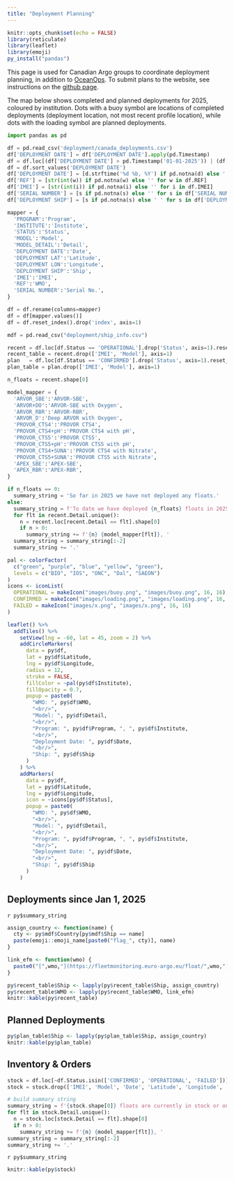 ```yaml
---
title: "Deployment Planning"
---
```


```r
knitr::opts_chunk$set(echo = FALSE)
library(reticulate)
library(leaflet)
library(emoji)
py_install("pandas")
```

This page is used for Canadian Argo groups to coordinate deployment planning, in addition to [OceanOps](https://www.ocean-ops.org/board?t=argo). To submit plans to the website, see instructions on the [github page](https://github.com/ArgoCanada/blog/tree/master/deployment).

The map below shows completed and planned deployments for 2025, coloured by institution. Dots with a buoy symbol are locations of completed deployments (deployment location, not most recent profile location), while dots with the loading symbol are planned deployments.

```python
import pandas as pd

df = pd.read_csv('deployment/canada_deployments.csv')
df['DEPLOYMENT DATE'] = df['DEPLOYMENT DATE'].apply(pd.Timestamp)
df = df.loc[(df['DEPLOYMENT DATE'] > pd.Timestamp('01-01-2025')) | (df['DEPLOYMENT DATE'].isna())]
df = df.sort_values('DEPLOYMENT DATE')
df['DEPLOYMENT DATE'] = [d.strftime('%d %b, %Y') if pd.notna(d) else '' for d in df['DEPLOYMENT DATE']]
df['REF'] = [str(int(w)) if pd.notna(w) else '' for w in df.REF]
df['IMEI'] = [str(int(i)) if pd.notna(i) else '' for i in df.IMEI]
df['SERIAL NUMBER'] = [s if pd.notna(s) else '' for s in df['SERIAL NUMBER']]
df['DEPLOYMENT SHIP'] = [s if pd.notna(s) else ' ' for s in df['DEPLOYMENT SHIP']]

mapper = {
  'PROGRAM':'Program',
  'INSTITUTE':'Institute',
  'STATUS':'Status',
  'MODEL':'Model',
  'MODEL_DETAIL':'Detail',
  'DEPLOYMENT DATE':'Date',
  'DEPLOYMENT LAT':'Latitude',
  'DEPLOYMENT LON':'Longitude',
  'DEPLOYMENT SHIP':'Ship',
  'IMEI':'IMEI',
  'REF':'WMO',
  'SERIAL NUMBER':'Serial No.',
}

df = df.rename(columns=mapper)
df = df[mapper.values()]
df = df.reset_index().drop('index', axis=1)

mdf = pd.read_csv("deployment/ship_info.csv")

recent = df.loc[df.Status == 'OPERATIONAL'].drop('Status', axis=1).reset_index().drop('index', axis=1)
recent_table = recent.drop(['IMEI', 'Model'], axis=1)
plan   = df.loc[df.Status == 'CONFIRMED'].drop('Status', axis=1).reset_index().drop('index', axis=1)
plan_table = plan.drop(['IMEI', 'Model'], axis=1)

n_floats = recent.shape[0]

model_mapper = {
  'ARVOR_SBE':'ARVOR-SBE',
  'ARVOR+DO':'ARVOR-SBE with Oxygen',
  'ARVOR_RBR':'ARVOR-RBR',
  'ARVOR_D':'Deep ARVOR with Oxygen',
  'PROVOR_CTS4':'PROVOR CTS4',
  'PROVOR_CTS4+pH':'PROVOR CTS4 with pH',
  'PROVOR_CTS5':'PROVOR CTS5',
  'PROVOR_CTS5+pH':'PROVOR CTS5 with pH',
  'PROVOR_CTS4+SUNA':'PROVOR CTS4 with Nitrate',
  'PROVOR_CTS5+SUNA':'PROVOR CTS5 with Nitrate',
  'APEX_SBE':'APEX-SBE',
  'APEX_RBR':'APEX-RBR',
}

if n_floats == 0:
  summary_string = 'So far in 2025 we have not deployed any floats.'
else:
  summary_string = f'To date we have deployed {n_floats} floats in 2025: '
  for flt in recent.Detail.unique():
    n = recent.loc[recent.Detail == flt].shape[0]
    if n > 0:
      summary_string += f'{n} {model_mapper[flt]}, '
  summary_string = summary_string[:-2]
  summary_string += '.'

```

```r
pal <- colorFactor(
  c("green", "purple", "blue", "yellow", "green"),
  levels = c("BIO", "IOS", "ONC", "Dal", "SAEON")
)
icons <- iconList(
  OPERATIONAL = makeIcon("images/buoy.png", "images/buoy.png", 16, 16),
  CONFIRMED = makeIcon("images/loading.png", "images/loading.png", 16, 16),
  FAILED = makeIcon("images/x.png", "images/x.png", 16, 16)
)

leaflet() %>%
  addTiles() %>%
    setView(lng = -60, lat = 45, zoom = 2) %>%
    addCircleMarkers(
      data = py$df,
      lat = py$df$Latitude,
      lng = py$df$Longitude,
      radius = 12,
      stroke = FALSE,
      fillColor = ~pal(py$df$Institute),
      fillOpacity = 0.7,
      popup = paste0(
        "WMO: ", py$df$WMO,
        "<br/>",
        "Model: ", py$df$Detail,
        "<br/>",
        "Program: ", py$df$Program, ", ", py$df$Institute,
        "<br/>",
        "Deployment Date: ", py$df$Date,
        "<br/>",
        "Ship: ", py$df$Ship
      )
    ) %>%
    addMarkers(
      data = py$df,
      lat = py$df$Latitude,
      lng = py$df$Longitude,
      icon = ~icons[py$df$Status],
      popup = paste0(
        "WMO: ", py$df$WMO,
        "<br/>",
        "Model: ", py$df$Detail,
        "<br/>",
        "Program: ", py$df$Program, ", ", py$df$Institute,
        "<br/>",
        "Deployment Date: ", py$df$Date,
        "<br/>",
        "Ship: ", py$df$Ship
      )
    )
```

## Deployments since Jan 1, 2025

`r py$summary_string`

```r
assign_country <- function(name) {
  cty <- py$mdf$Country[py$mdf$Ship == name]
  paste(emoji::emoji_name[paste0("flag_", cty)], name)
}

link_efm <- function(wmo) {
  paste0("[",wmo,"](https://fleetmonitoring.euro-argo.eu/float/",wmo,")")
}

py$recent_table$Ship <- lapply(py$recent_table$Ship, assign_country)
py$recent_table$WMO <- lapply(py$recent_table$WMO, link_efm)
knitr::kable(py$recent_table)
```
## Planned Deployments

```r
py$plan_table$Ship <- lapply(py$plan_table$Ship, assign_country)
knitr::kable(py$plan_table)
```

## Inventory & Orders

```python
stock = df.loc[~df.Status.isin(['CONFIRMED', 'OPERATIONAL', 'FAILED'])]
stock = stock.drop(['IMEI', 'Model', 'Date', 'Latitude', 'Longitude', 'Ship'], axis=1).sort_values('Status').reset_index().drop('index', axis=1)

# build summary string
summary_string = f'{stock.shape[0]} floats are currently in stock or on order with no active deployment plans: '
for flt in stock.Detail.unique():
  n = stock.loc[stock.Detail == flt].shape[0]
  if n > 0:
    summary_string += f'{n} {model_mapper[flt]}, '
summary_string = summary_string[:-2]
summary_string += '.'
```

`r py$summary_string`

```r
knitr::kable(py$stock)
```

